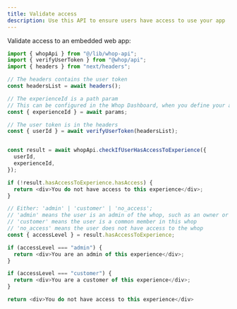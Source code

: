 ```yaml
---
title: Validate access
description: Use this API to ensure users have access to use your app
---
```




Validate access to an embedded web app:

<CodeGroup>

```javascript Next.js
import { whopApi } from "@/lib/whop-api";
import { verifyUserToken } from "@whop/api";
import { headers } from "next/headers";

// The headers contains the user token
const headersList = await headers();

// The experienceId is a path param
// This can be configured in the Whop Dashboard, when you define your app
const { experienceId } = await params;

// The user token is in the headers
const { userId } = await verifyUserToken(headersList);


const result = await whopApi.checkIfUserHasAccessToExperience({
  userId,
  experienceId,
});

if (!result.hasAccessToExperience.hasAccess) {
  return <div>You do not have access to this experience</div>;
}

// Either: 'admin' | 'customer' | 'no_access';
// 'admin' means the user is an admin of the whop, such as an owner or moderator
// 'customer' means the user is a common member in this whop
// 'no_access' means the user does not have access to the whop
const { accessLevel } = result.hasAccessToExperience;

if (accessLevel === "admin") {
  return <div>You are an admin of this experience</div>;
}

if (accessLevel === "customer") {
  return <div>You are a customer of this experience</div>;
}

return <div>You do not have access to this experience</div>
```

</CodeGroup>
